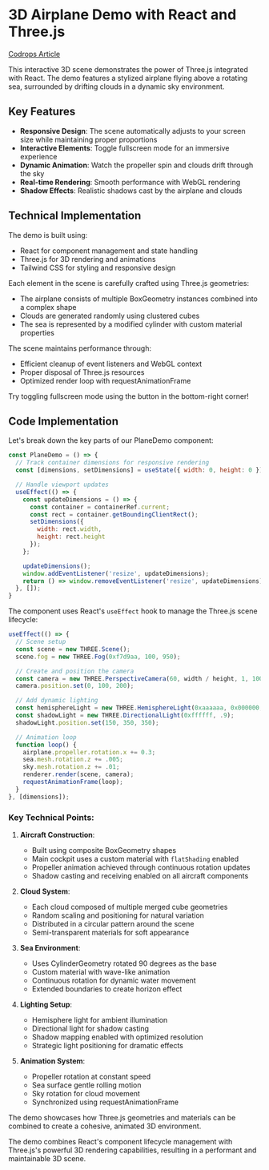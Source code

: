 # 3D Airplane Demo with React and Three.js

<a href="https://tympanus.net/codrops/2016/04/26/the-aviator-animating-basic-3d-scene-threejs/" target="_blank">
Codrops Article
</a>


<PlaneDemo />

This interactive 3D scene demonstrates the power of Three.js integrated with React. The demo features a stylized airplane flying above a rotating sea, surrounded by drifting clouds in a dynamic sky environment.

## Key Features

- **Responsive Design**: The scene automatically adjusts to your screen size while maintaining proper proportions
- **Interactive Elements**: Toggle fullscreen mode for an immersive experience
- **Dynamic Animation**: Watch the propeller spin and clouds drift through the sky
- **Real-time Rendering**: Smooth performance with WebGL rendering
- **Shadow Effects**: Realistic shadows cast by the airplane and clouds

## Technical Implementation

The demo is built using:
- React for component management and state handling
- Three.js for 3D rendering and animations
- Tailwind CSS for styling and responsive design

Each element in the scene is carefully crafted using Three.js geometries:
- The airplane consists of multiple BoxGeometry instances combined into a complex shape
- Clouds are generated randomly using clustered cubes
- The sea is represented by a modified cylinder with custom material properties

The scene maintains performance through:
- Efficient cleanup of event listeners and WebGL context
- Proper disposal of Three.js resources
- Optimized render loop with requestAnimationFrame

Try toggling fullscreen mode using the button in the bottom-right corner!

## Code Implementation

Let's break down the key parts of our PlaneDemo component:

```javascript
const PlaneDemo = () => {
  // Track container dimensions for responsive rendering
  const [dimensions, setDimensions] = useState({ width: 0, height: 0 });

  // Handle viewport updates
  useEffect(() => {
    const updateDimensions = () => {
      const container = containerRef.current;
      const rect = container.getBoundingClientRect();
      setDimensions({
        width: rect.width,
        height: rect.height
      });
    };

    updateDimensions();
    window.addEventListener('resize', updateDimensions);
    return () => window.removeEventListener('resize', updateDimensions);
  }, []);
}
```

The component uses React's `useEffect` hook to manage the Three.js scene lifecycle:

```javascript
useEffect(() => {
  // Scene setup
  const scene = new THREE.Scene();
  scene.fog = new THREE.Fog(0xf7d9aa, 100, 950);

  // Create and position the camera
  const camera = new THREE.PerspectiveCamera(60, width / height, 1, 10000);
  camera.position.set(0, 100, 200);

  // Add dynamic lighting
  const hemisphereLight = new THREE.HemisphereLight(0xaaaaaa, 0x000000, .9);
  const shadowLight = new THREE.DirectionalLight(0xffffff, .9);
  shadowLight.position.set(150, 350, 350);

  // Animation loop
  function loop() {
    airplane.propeller.rotation.x += 0.3;
    sea.mesh.rotation.z += .005;
    sky.mesh.rotation.z += .01;
    renderer.render(scene, camera);
    requestAnimationFrame(loop);
  }
}, [dimensions]);
```

### Key Technical Points:

1. **Aircraft Construction**:
   - Built using composite BoxGeometry shapes
   - Main cockpit uses a custom material with `flatShading` enabled
   - Propeller animation achieved through continuous rotation updates
   - Shadow casting and receiving enabled on all aircraft components

2. **Cloud System**:
   - Each cloud composed of multiple merged cube geometries
   - Random scaling and positioning for natural variation
   - Distributed in a circular pattern around the scene
   - Semi-transparent materials for soft appearance

3. **Sea Environment**:
   - Uses CylinderGeometry rotated 90 degrees as the base
   - Custom material with wave-like animation
   - Continuous rotation for dynamic water movement
   - Extended boundaries to create horizon effect

4. **Lighting Setup**:
   - Hemisphere light for ambient illumination
   - Directional light for shadow casting
   - Shadow mapping enabled with optimized resolution
   - Strategic light positioning for dramatic effects

5. **Animation System**:
   - Propeller rotation at constant speed
   - Sea surface gentle rolling motion
   - Sky rotation for cloud movement
   - Synchronized using requestAnimationFrame

The demo showcases how Three.js geometries and materials can be combined to create a cohesive, animated 3D environment.

The demo combines React's component lifecycle management with Three.js's powerful 3D rendering capabilities, resulting in a performant and maintainable 3D scene.